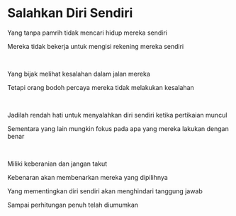 # Salahkan Diri Sendiri

Yang tanpa pamrih tidak mencari hidup mereka sendiri

Mereka tidak bekerja untuk mengisi rekening mereka sendiri

<br />

Yang bijak melihat kesalahan dalam jalan mereka

Tetapi orang bodoh percaya mereka tidak melakukan kesalahan

<br />

Jadilah rendah hati untuk menyalahkan diri sendiri ketika pertikaian muncul

Sementara yang lain mungkin fokus pada apa yang mereka lakukan dengan benar

<br />

Miliki keberanian dan jangan takut

Kebenaran akan membenarkan mereka yang dipilihnya

Yang mementingkan diri sendiri akan menghindari tanggung jawab

Sampai perhitungan penuh telah diumumkan